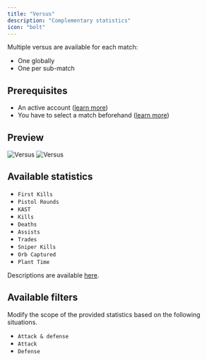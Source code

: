 ```yaml
---
title: "Versus"
description: "Complementary statistics"
icon: "bolt"
---
```


Multiple versus are available for each match:
- One globally
- One per sub-match

## Prerequisites

- An active account ([learn more](/get-started/setup))
- You have to select a match beforehand ([learn more](/core/match/root))

## Preview

<Frame>
    <img
        className="block dark:hidden"
        src="./images/versus/component.png"
        alt="Versus"
    />
    <img
        className="hidden dark:block"
        src="./images/versus/component.png"
        alt="Versus"
    />
</Frame>

## Available statistics

- `First Kills`
- `Pistol Rounds`
- `KAST`
- `Kills`
- `Deaths`
- `Assists`
- `Trades`
- `Sniper Kills`
- `Orb Captured`
- `Plant Time`

Descriptions are available [here](/core/statistics-meaning).

## Available filters

Modify the scope of the provided statistics based on the following situations.
- `Attack & defense`
- `Attack`
- `Defense`

